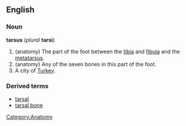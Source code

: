 {{wikipedia}}
==English==
===Noun===
'''tarsus''' (''plural'' '''tarsi''')

# (anatomy) The part of the foot between the [[tibia]] and [[fibula]] and the [[metatarsus]].
# (anatomy) Any of the seven bones in this part of the foot.
# A city of [[Turkey]].

===Derived terms===
*[[tarsal]]
*[[tarsal bone]]

[[Category:Anatomy]]